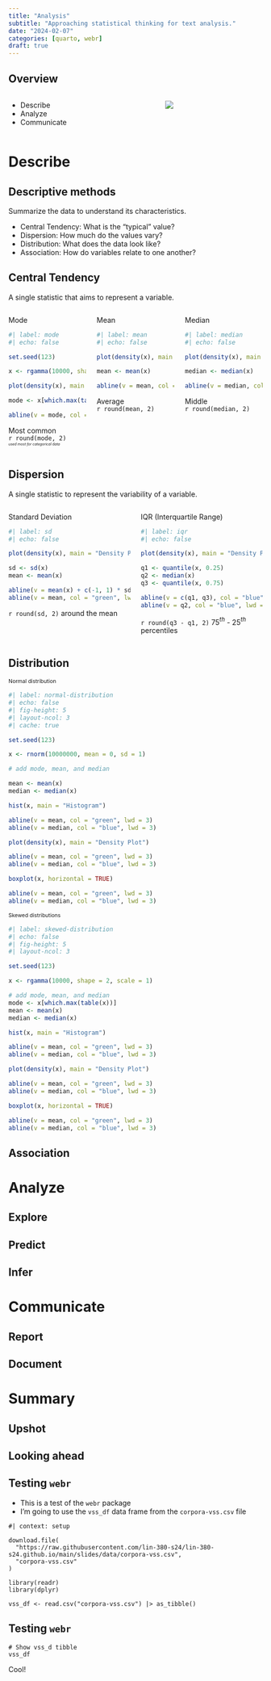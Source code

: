 ```yaml
---
title: "Analysis"
subtitle: "Approaching statistical thinking for text analysis."
date: "2024-02-07"
categories: [quarto, webr]
draft: true
---
```


## Overview

:::: {.columns}
::: {.column width="60%"}
- Describe
- Analyze
- Communicate
:::

::: {.column width="40%"}
![](images/statistical-thinking.png)
:::
::::


# Describe

## Descriptive methods

Summarize the data to understand its characteristics.

::: {.incremental}
- Central Tendency: What is the "typical" value?
- Dispersion: How much do the values vary?
- Distribution: What does the data look like?
- Association: How do variables relate to one another?
:::

## Central Tendency

A single statistic that aims to represent a variable.

:::: {.columns}
::: {.column width="30%"}
Mode

```r
#| label: mode
#| echo: false

set.seed(123)

x <- rgamma(10000, shape = 2, scale = 1)

plot(density(x), main = "Density Plot", lwd = 3)

mode <- x[which.max(table(x))]

abline(v = mode, col = "red", lwd = 3)
```

Most common\
`r round(mode, 2)`\
[*used most for categorical data*]{style="font-size: .5em"}
:::

::: {.column width="30%"}
Mean

```r
#| label: mean
#| echo: false

plot(density(x), main = "Density Plot", lwd = 3)

mean <- mean(x)

abline(v = mean, col = "green", lwd = 3)
```

Average\
`r round(mean, 2)`
:::

::: {.column width="30%"}
Median

```r
#| label: median
#| echo: false

plot(density(x), main = "Density Plot", lwd = 3)

median <- median(x)

abline(v = median, col = "blue", lwd = 3)
```

Middle\
`r round(median, 2)`
:::
::::

## Dispersion

A single statistic to represent the variability of a variable.

:::: {.columns}
::: {.column width="50%"}
Standard Deviation

```r
#| label: sd
#| echo: false

plot(density(x), main = "Density Plot", lwd = 3)

sd <- sd(x)
mean <- mean(x)

abline(v = mean(x) + c(-1, 1) * sd, col = "green", lwd = 3, lty = 2)
abline(v = mean, col = "green", lwd = 3)
```

`r round(sd, 2)` around the mean
:::

::: {.column width="50%"}
IQR (Interquartile Range)

```r
#| label: iqr
#| echo: false

plot(density(x), main = "Density Plot", lwd = 3)

q1 <- quantile(x, 0.25)
q2 <- median(x)
q3 <- quantile(x, 0.75)

abline(v = c(q1, q3), col = "blue", lwd = 3, lty = 2)
abline(v = q2, col = "blue", lwd = 3)
```

`r round(q3 - q1, 2)` 75$^{th}$ - 25$^{th}$ percentiles
:::
::::

## Distribution

[Normal distribution]{style="font-size: .75em"}
```r
#| label: normal-distribution
#| echo: false
#| fig-height: 5
#| layout-ncol: 3
#| cache: true

set.seed(123)

x <- rnorm(10000000, mean = 0, sd = 1)

# add mode, mean, and median

mean <- mean(x)
median <- median(x)

hist(x, main = "Histogram")

abline(v = mean, col = "green", lwd = 3)
abline(v = median, col = "blue", lwd = 3)

plot(density(x), main = "Density Plot")

abline(v = mean, col = "green", lwd = 3)
abline(v = median, col = "blue", lwd = 3)

boxplot(x, horizontal = TRUE)

abline(v = mean, col = "green", lwd = 3)
abline(v = median, col = "blue", lwd = 3)
```
[Skewed distributions]{style="font-size: .75em"}

```r
#| label: skewed-distribution
#| echo: false
#| fig-height: 5
#| layout-ncol: 3

set.seed(123)

x <- rgamma(10000, shape = 2, scale = 1)

# add mode, mean, and median
mode <- x[which.max(table(x))]
mean <- mean(x)
median <- median(x)

hist(x, main = "Histogram")

abline(v = mean, col = "green", lwd = 3)
abline(v = median, col = "blue", lwd = 3)

plot(density(x), main = "Density Plot")

abline(v = mean, col = "green", lwd = 3)
abline(v = median, col = "blue", lwd = 3)

boxplot(x, horizontal = TRUE)

abline(v = mean, col = "green", lwd = 3)
abline(v = median, col = "blue", lwd = 3)
```

## Association

# Analyze

## Explore

## Predict

## Infer

# Communicate

## Report

## Document

# Summary

## Upshot

## Looking ahead


## Testing `webr`

- This is a test of the `webr` package
- I'm going to use the `vss_df` data frame from the `corpora-vss.csv` file

```webr-r
#| context: setup

download.file(
  "https://raw.githubusercontent.com/lin-380-s24/lin-380-s24.github.io/main/slides/data/corpora-vss.csv",
  "corpora-vss.csv"
)

library(readr)
library(dplyr)

vss_df <- read.csv("corpora-vss.csv") |> as_tibble()
```

## Testing `webr`{.scrollable}

```webr-r
# Show vss_d tibble
vss_df
```

Cool!

<!-- Documentation for quarto-webr:
- https://quarto-webr.thecoatlessprofessor.com/
- Available packages: https://repo.r-wasm.org/
- More deep docs: https://docs.r-wasm.org/webr/latest/
-->
